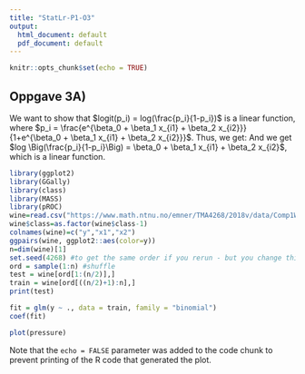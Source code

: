 ---
title: "StatLr-P1-O3"
output:
  html_document: default
  pdf_document: default
---

```{r setup, include=FALSE}
knitr::opts_chunk$set(echo = TRUE)
```

## Oppgave 3A)
We want to show that $logit(p_i) = log(\frac{p_i}{1-p_i})$ is a linear function, where $p_i = \frac{e^{\beta_0 + \beta_1 x_{i1} + \beta_2 x_{i2}}}{1+e^{\beta_0 + \beta_1 x_{i1} + \beta_2 x_{i2}}}$. Thus, we get:
\begin{equation}
log \Bigg(\frac{\frac{e^{\beta_0 + \beta_1 x_{i1} + \beta_2 x_{i2}}}{1+e^{\beta_0 + \beta_1 x_{i1} + \beta_2 x_{i2}}}}{1-\frac{e^{\beta_0 + \beta_1 x_{i1} + \beta_2 x_{i2}}}{1+e^{\beta_0 + \beta_1 x_{i1} + \beta_2 x_{i2}}}} \Bigg)= log \Bigg(\frac{\frac{e^{\beta_0 + \beta_1 x_{i1} + \beta_2 x_{i2}}}{1+e^{\beta_0 + \beta_1 x_{i1} + \beta_2 x_{i2}}}}{\frac{1}{1+e^{\beta_0 + \beta_1 x_{i1} + \beta_2 x_{i2}}}} \Bigg) = log \Bigg(e^{\beta_0 + \beta_1 x_{i1} + \beta_2 x_{i2}} \Bigg) = \beta_0 + \beta_1 x_{i1} + \beta_2 x_{i2}.
\end{equation}
And we get $log \Big(\frac{p_i}{1-p_i}\Big) = \beta_0 + \beta_1 x_{i1} + \beta_2 x_{i2}$, which is a linear function.
```{r first}
library(ggplot2)
library(GGally)
library(class)
library(MASS)
library(pROC)
wine=read.csv("https://www.math.ntnu.no/emner/TMA4268/2018v/data/Comp1Wine.csv",sep=" ")
wine$class=as.factor(wine$class-1)
colnames(wine)=c("y","x1","x2")
ggpairs(wine, ggplot2::aes(color=y))
n=dim(wine)[1]
set.seed(4268) #to get the same order if you rerun - but you change this to your favorite number
ord = sample(1:n) #shuffle 
test = wine[ord[1:(n/2)],]
train = wine[ord[((n/2)+1):n],]
print(test)

fit = glm(y ~ ., data = train, family = "binomial")
coef(fit)
```



```{r pressure, echo=FALSE}
plot(pressure)
```

Note that the `echo = FALSE` parameter was added to the code chunk to prevent printing of the R code that generated the plot.
